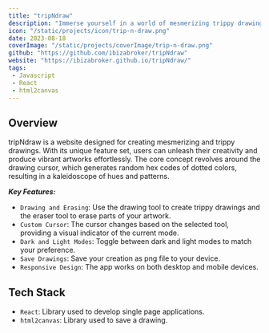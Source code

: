 ```yaml
---
title: "tripNdraw"
description: "Immerse yourself in a world of mesmerizing trippy drawings."
icon: "/static/projects/icon/trip-n-draw.png"
date: 2023-08-18
coverImage: "/static/projects/coverImage/trip-n-draw.png"
github: "https://github.com/ibizabroker/tripNdraw"
website: "https://ibizabroker.github.io/tripNdraw/"
tags: 
 - Javascript
 - React
 - html2canvas
---
```


## Overview
tripNdraw is a website designed for creating mesmerizing and trippy drawings. With its unique feature set, users can unleash their creativity and produce vibrant artworks effortlessly. The core concept revolves around the drawing cursor, which generates random hex codes of dotted colors, resulting in a kaleidoscope of hues and patterns.

***Key Features:***
- `Drawing and Erasing`: Use the drawing tool to create trippy drawings and the eraser tool to erase parts of your artwork.
- `Custom Cursor`: The cursor changes based on the selected tool, providing a visual indicator of the current mode.
- `Dark and Light Modes`: Toggle between dark and light modes to match your preference.
- `Save Drawings`: Save your creation as png file to your device.
- `Responsive Design`: The app works on both desktop and mobile devices.

## Tech Stack
- `React`: Library used to develop single page applications.
- `html2canvas`: Library used to save a drawing.